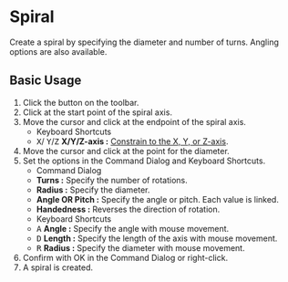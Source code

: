 
# Spiral

<Reference shortcut='' command='Spiral' button='Toolbar' />

Create a spiral by specifying the diameter and number of turns. Angling options are also available.

## Basic Usage

1. Click the button <ButtonIcon type="button-spiral" /> on the toolbar.
2. Click at the start point of the spiral axis.
3. Move the cursor and click at the endpoint of the spiral axis.
   - <Kst>Keyboard Shortcuts</Kst>
   - <kbd>X</kbd>/ <kbd>Y</kbd>/<kbd>Z</kbd> **X/Y/Z-axis :** [Constrain to the X, Y, or Z-axis](./sketching-essentials#constrain-to-an-axis).
4. Move the cursor and click at the point for the diameter.
5. Set the options in the Command Dialog and Keyboard Shortcuts.
   - <Kst>Command Dialog</Kst>
   - **Turns :** Specify the number of rotations.
   - **Radius :** Specify the diameter.
   - **Angle OR Pitch :** Specify the angle or pitch. Each value is linked.
   - **Handedness :** Reverses the direction of rotation.
   - <Kst>Keyboard Shortcuts</Kst>
   - <kbd>A</kbd> **Angle :** Specify the angle with mouse movement.
   - <kbd>D</kbd> **Length :** Specify the length of the axis with mouse movement.
   - <kbd>R</kbd> **Radius :** Specify the diameter with mouse movement.
6. Confirm with OK in the Command Dialog or right-click.
7. A spiral is created.

<VideoPlayer fileName="spiral"/>